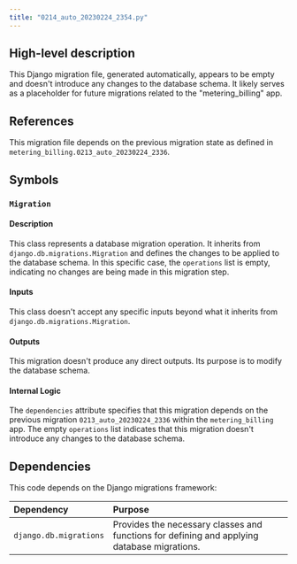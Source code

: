 ```yaml
---
title: "0214_auto_20230224_2354.py"
---
```


## High-level description
This Django migration file, generated automatically, appears to be empty and doesn't introduce any changes to the database schema. It likely serves as a placeholder for future migrations related to the "metering_billing" app. 

## References
This migration file depends on the previous migration state as defined in `metering_billing.0213_auto_20230224_2336`.

## Symbols

### `Migration`
#### Description
This class represents a database migration operation. It inherits from `django.db.migrations.Migration` and defines the changes to be applied to the database schema. In this specific case, the `operations` list is empty, indicating no changes are being made in this migration step.

#### Inputs
This class doesn't accept any specific inputs beyond what it inherits from `django.db.migrations.Migration`.

#### Outputs
This migration doesn't produce any direct outputs. Its purpose is to modify the database schema.

#### Internal Logic
The `dependencies` attribute specifies that this migration depends on the previous migration `0213_auto_20230224_2336` within the `metering_billing` app. The empty `operations` list indicates that this migration doesn't introduce any changes to the database schema.

## Dependencies
This code depends on the Django migrations framework:

| Dependency | Purpose |
|:-----------|:--------|
| `django.db.migrations` | Provides the necessary classes and functions for defining and applying database migrations. |
